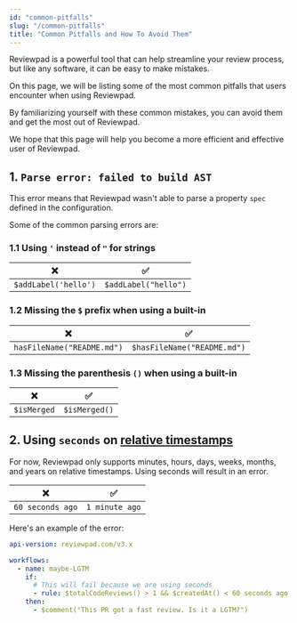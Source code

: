 ---
id: "common-pitfalls"
slug: "/common-pitfalls"
title: "Common Pitfalls and How To Avoid Them"
---

Reviewpad is a powerful tool that can help streamline your review process, but like any software, it can be easy to make mistakes.

On this page, we will be listing some of the most common pitfalls that users encounter when using Reviewpad.

By familiarizing yourself with these common mistakes, you can avoid them and get the most out of Reviewpad.

We hope that this page will help you become a more efficient and effective user of Reviewpad.

## 1. `Parse error: failed to build AST`

This error means that Reviewpad wasn't able to parse a property `spec` defined in the configuration.

Some of the common parsing errors are:

### 1.1 Using `'` instead of `"` for strings

| :x:                  | :white_check_mark:    |
| -------------------- | --------------------- |
| `$addLabel('hello')` |  `$addLabel("hello")` |

### 1.2 Missing the `$` prefix when using a built-in

| :x:                        | :white_check_mark:          |
| -------------------------- | --------------------------- |
| `hasFileName("README.md")` | `$hasFileName("README.md")` |

### 1.3 Missing the parenthesis `()` when using a built-in

| :x:         | :white_check_mark:   |
| ----------- | -------------------- |
| `$isMerged` | `$isMerged()`        |

## 2. Using `seconds` on [relative timestamps](/use-cases/timestamps/#relative-timestamps)

For now, Reviewpad only supports minutes, hours, days, weeks, months, and years on relative timestamps. Using seconds will result in an error.

| :x:                  | :white_check_mark:  |
| -------------------- | ------------------- |
| `60 seconds ago`     | `1 minute ago`      |

Here's an example of the error:

```yml
api-version: reviewpad.com/v3.x

workflows:
  - name: maybe-LGTM
    if:
      # This will fail because we are using seconds
      - rule: $totalCodeReviews() > 1 && $createdAt() < 60 seconds ago
    then:
      - $comment("This PR got a fast review. Is it a LGTM?")
```
